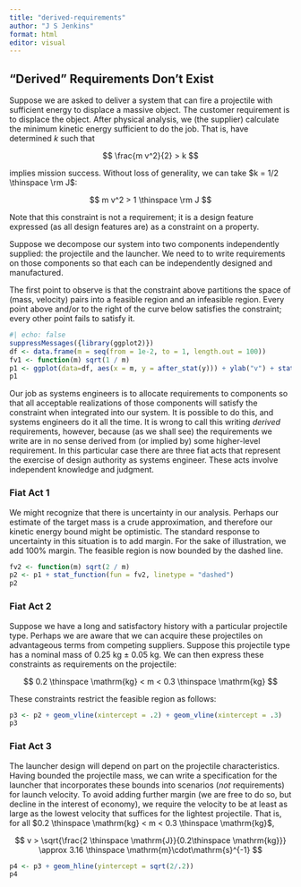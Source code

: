 ```yaml
---
title: "derived-requirements"
author: "J S Jenkins"
format: html
editor: visual
---
```


## "Derived" Requirements Don't Exist

Suppose we are asked to deliver a system that can fire a projectile with sufficient energy to displace a massive object. The customer requirement is to displace the object. After physical analysis, we (the supplier) calculate the minimum kinetic energy sufficient to do the job. That is, have determined $k$ such that

$$
\frac{m v^2}{2} > k
$$

implies mission success. Without loss of generality, we can take $k = 1/2 \thinspace \rm J$:

$$
m v^2 > 1 \thinspace \rm J
$$

Note that this constraint is not a requirement; it is a design feature expressed (as all design features are) as a constraint on a property.

Suppose we decompose our system into two components independently supplied: the projectile and the launcher. We need to to write requirements on those components so that each can be independently designed and manufactured.

The first point to observe is that the constraint above partitions the space of (mass, velocity) pairs into a feasible region and an infeasible region. Every point above and/or to the right of the curve below satisfies the constraint; every other point fails to satisfy it.

```r
#| echo: false
suppressMessages({library(ggplot2)})
df <- data.frame(m = seq(from = 1e-2, to = 1, length.out = 100))
fv1 <- function(m) sqrt(1 / m)
p1 <- ggplot(data=df, aes(x = m, y = after_stat(y))) + ylab("v") + stat_function(fun = fv1)
p1
```

Our job as systems engineers is to allocate requirements to components so that all acceptable realizations of those components will satisfy the constraint when integrated into our system. It is possible to do this, and systems engineers do it all the time. It is wrong to call this writing *derived* requirements, however, because (as we shall see) the requirements we write are in no sense derived from (or implied by) some higher-level requirement. In this particular case there are three fiat acts that represent the exercise of design authority as systems engineer. These acts involve independent knowledge and judgment.

### Fiat Act 1

We might recognize that there is uncertainty in our analysis. Perhaps our estimate of the target mass is a crude approximation, and therefore our kinetic energy bound might be optimistic. The standard response to uncertainty in this situation is to add margin. For the sake of illustration, we add 100% margin. The feasible region is now bounded by the dashed line.

```r
fv2 <- function(m) sqrt(2 / m)
p2 <- p1 + stat_function(fun = fv2, linetype = "dashed")
p2
```

### Fiat Act 2

Suppose we have a long and satisfactory history with a particular projectile type. Perhaps we are aware that we can acquire these projectiles on advantageous terms from competing suppliers. Suppose this projectile type has a nominal mass of 0.25 kg ± 0.05 kg. We can then express these constraints as requirements on the projectile:

$$
0.2 \thinspace \mathrm{kg} < m < 0.3 \thinspace \mathrm{kg}
$$

These constraints restrict the feasible region as follows:

```r
p3 <- p2 + geom_vline(xintercept = .2) + geom_vline(xintercept = .3)
p3
```

### Fiat Act 3

The launcher design will depend on part on the projectile characteristics. Having bounded the projectile mass, we can write a specification for the launcher that incorporates these bounds into scenarios (*not* requirements) for launch velocity. To avoid adding further margin (we are free to do so, but decline in the interest of economy), we require the velocity to be at least as large as the lowest velocity that suffices for the lightest projectile. That is, for all $0.2 \thinspace \mathrm{kg} < m < 0.3 \thinspace \mathrm{kg}$,

$$
v > \sqrt{\frac{2 \thinspace \mathrm{J}}{0.2\thinspace \mathrm{kg}}} \approx 3.16 \thinspace \mathrm{m}\cdot\mathrm{s}^{-1}
$$

```r
p4 <- p3 + geom_hline(yintercept = sqrt(2/.2))
p4
```

